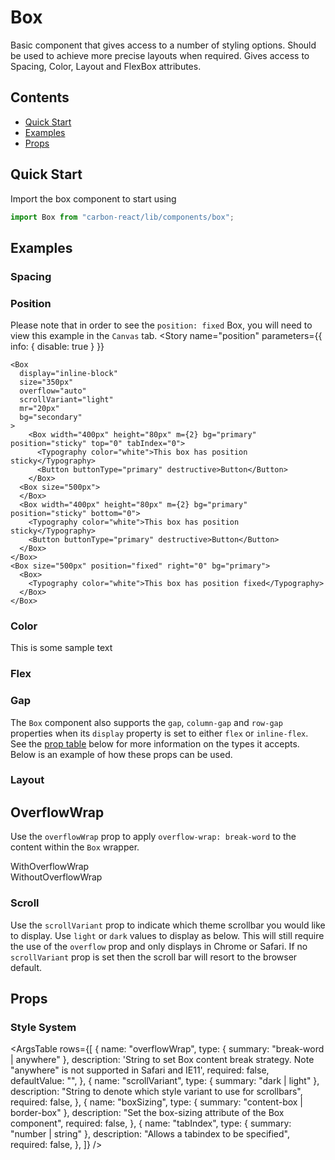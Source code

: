 

<Meta title="Box" />

# Box

Basic component that gives access to a number of styling options. Should be used to achieve more precise layouts when required. Gives access to Spacing, Color, Layout and FlexBox attributes.

## Contents

- [Quick Start](#quick-start)
- [Examples](#examples)
- [Props](#props)

## Quick Start

Import the box component to start using

```javascript
import Box from "carbon-react/lib/components/box";
```

## Examples

### Spacing

<Canvas>
  <Story name="spacing" parameters={{ info: { disable: true } }}>
    <Box m={3} p={3} bg="secondary">
      <Box height="100px" bg="primary"></Box>
    </Box>
  </Story>
</Canvas>

### Position

Please note that in order to see the `position: fixed` Box, you will need to view this example in the `Canvas` tab.
<Canvas>
  <Story 
    name="position" 
    parameters={{ info: { disable: true } }}
  >
    <Box 
      display="inline-block"
      size="350px"
      overflow="auto"
      scrollVariant="light"
      mr="20px"
      bg="secondary"
    > 
        <Box width="400px" height="80px" m={2} bg="primary" position="sticky" top="0" tabIndex="0">
          <Typography color="white">This box has position sticky</Typography>
          <Button buttonType="primary" destructive>Button</Button>
        </Box>
      <Box size="500px">
      </Box>
      <Box width="400px" height="80px" m={2} bg="primary" position="sticky" bottom="0">
        <Typography color="white">This box has position sticky</Typography>
        <Button buttonType="primary" destructive>Button</Button>
      </Box>
    </Box>
    <Box size="500px" position="fixed" right="0" bg="primary">
      <Box>
        <Typography color="white">This box has position fixed</Typography>
      </Box>
    </Box>
  </Story>
</Canvas>

### Color

<Canvas>
  <Story name="color" parameters={{ info: { disable: true } }}>
    <Box m={3} p={3} bg="secondary">
      <Box width="100px" height="100px" bg="primary" color="yellow">
        This is some sample text
      </Box>
    </Box>
  </Story>
</Canvas>

### Flex

<Canvas>
  <Story name="flex" parameters={{ info: { disable: true } }}>
    <div>
      <Box
        display="flex"
        flexDirection="row"
        justifyContent="space-between"
        alignItems="stretch"
        m="5px"
      >
        <Box width="100px" height="100px" bg="primary"></Box>
        <Box width="100px" height="100px" bg="primary"></Box>
        <Box width="100px" height="100px" bg="primary"></Box>
      </Box>
      <Box
        display="flex"
        flexDirection="column"
        justifyContent="space-between"
        alignItems="stretch"
        height="400px"
        m="5px"
      >
        <Box width="100px" height="100px" bg="primary"></Box>
        <Box width="100px" height="100px" bg="primary"></Box>
        <Box width="100px" height="100px" bg="primary"></Box>
      </Box>
    </div>
  </Story>
</Canvas>

### Gap

The `Box` component also supports the `gap`, `column-gap` and `row-gap` properties when its `display` property is set to either 
`flex` or `inline-flex`. See the [prop table](#props) below for more information on the types it accepts. Below is an example of 
how these props can be used.

<Canvas>
  <Story name="flex gap" parameters={{ info: { disable: true } }}>
    <Box
      display="flex"
      flexDirection="column"
      gap={2}
    >
      <Box
        display="flex"
        columnGap={1}
      >
        <Box
          display="flex"
          flexDirection="column"
          rowGap={2}
        >
          <Box width="100px" height="100px" bg="primary"></Box>
          <Box width="100px" height="100px" bg="primary"></Box>
          <Box width="100px" height="100px" bg="primary"></Box>
        </Box>
        <Box
          display="flex"
          flexDirection="column"
          rowGap={3}
        >
          <Box width="100px" height="100px" bg="primary"></Box>
          <Box width="100px" height="100px" bg="primary"></Box>
          <Box width="100px" height="100px" bg="primary"></Box>
        </Box>
        <Box
          display="flex"
          flexDirection="column"
          rowGap={4}
        >
          <Box width="100px" height="100px" bg="primary"></Box>
          <Box width="100px" height="100px" bg="primary"></Box>
          <Box width="100px" height="100px" bg="primary"></Box>
        </Box>
        <Box
          display="flex"
          flexDirection="column"
          rowGap={5}
        >
          <Box width="100px" height="100px" bg="primary"></Box>
          <Box width="100px" height="100px" bg="primary"></Box>
          <Box width="100px" height="100px" bg="primary"></Box>
        </Box>
        <Box
          display="flex"
          flexDirection="column"
          rowGap={6}
        >
          <Box width="100px" height="100px" bg="primary"></Box>
          <Box width="100px" height="100px" bg="primary"></Box>
          <Box width="100px" height="100px" bg="primary"></Box>
        </Box>
        <Box
          display="flex"
          flexDirection="column"
          rowGap={7}
        >
          <Box width="100px" height="100px" bg="primary"></Box>
          <Box width="100px" height="100px" bg="primary"></Box>
          <Box width="100px" height="100px" bg="primary"></Box>
        </Box>
        <Box
          display="flex"
          flexDirection="column"
          rowGap={8}
        >
          <Box width="100px" height="100px" bg="primary"></Box>
          <Box width="100px" height="100px" bg="primary"></Box>
          <Box width="100px" height="100px" bg="primary"></Box>
        </Box>
      </Box>
      <Box
        display="flex"
        gap={4}
      >
        <Box width="100px" height="100px" bg="primary"></Box>
        <Box width="100px" height="100px" bg="primary"></Box>
        <Box width="100px" height="100px" bg="primary"></Box>
      </Box>
      <Box
        display="flex"
        gap={8}
      >
        <Box width="100px" height="100px" bg="primary"></Box>
        <Box width="100px" height="100px" bg="primary"></Box>
        <Box width="100px" height="100px" bg="primary"></Box>
      </Box>
      <Box
        display="flex"
        gap="72px"
      >
        <Box width="100px" height="100px" bg="primary"></Box>
        <Box width="100px" height="100px" bg="primary"></Box>
        <Box width="100px" height="100px" bg="primary"></Box>
      </Box>
    </Box>
  </Story>
</Canvas>

### Layout

<Canvas>
  <Story name="layout" parameters={{ info: { disable: true } }}>
    <Box display="block" size="150px" overflow="hidden">
      <Box
        width="100px"
        height="100px"
        bg="primary"
        display="inline-block"
        m="5px"
      ></Box>
      <Box
        width="100px"
        height="100px"
        bg="primary"
        display="inline-block"
        m="5px"
      ></Box>
      <Box
        width="100px"
        height="100px"
        bg="primary"
        display="inline-block"
        m="5px"
      ></Box>
    </Box>
  </Story>
</Canvas>

## OverflowWrap

Use the `overflowWrap` prop to apply `overflow-wrap: break-word` to the content within the `Box` wrapper.

<Canvas>
  <Story
    name="overflow wrap"
    parameters={{ info: { disable: true }, chromatic: { disable: true } }}
  >
    <div style={{ display: "inline-flex" }}>
      <div
        style={{
          border: "solid 1px #00815D",
          width: "min-content",
          marginRight: "20px",
        }}
      >
        <Box p={1} overflowWrap="break-word" width="100px">
          WithOverflowWrap
        </Box>
      </div>
      <div style={{ border: "solid 1px #00815D", width: "min-content" }}>
        <Box p={1} width="100px">
          WithoutOverflowWrap
        </Box>
      </div>
    </div>
  </Story>
</Canvas>

### Scroll

Use the `scrollVariant` prop to indicate which theme scrollbar you would like to display. Use `light` or `dark` values to display as below. This will still require the use of the `overflow` prop and only displays in Chrome or Safari.
If no `scrollVariant` prop is set then the scroll bar will resort to the browser default.

<Canvas>
  <Story
    name="scroll"
    parameters={{ info: { disable: true }, chromatic: { disable: true } }}
  >
    <div>
      <Box
        display="inline-block"
        size="150px"
        overflow="auto"
        scrollVariant="light"
        mr="20px"
      >
        <Box
          width="100px"
          height="100px"
          bg="primary"
          display="inline-block"
          m="5px"
        ></Box>
        <Box
          width="100px"
          height="100px"
          bg="primary"
          display="inline-block"
          m="5px"
        ></Box>
        <Box
          width="100px"
          height="100px"
          bg="primary"
          display="inline-block"
          m="5px"
        ></Box>
      </Box>
      <div
        style={{ backgroundColor: "rgb(0, 26, 37)", display: "inline-block" }}
      >
        <Box
          display="inline-block"
          size="150px"
          overflow="auto"
          scrollVariant="dark"
        >
          <Box
            width="100px"
            height="100px"
            bg="primary"
            display="inline-block"
            m="5px"
          ></Box>
          <Box
            width="100px"
            height="100px"
            bg="primary"
            display="inline-block"
            m="5px"
          ></Box>
          <Box
            width="100px"
            height="100px"
            bg="primary"
            display="inline-block"
            m="5px"
          ></Box>
        </Box>
      </div>
    </div>
  </Story>
</Canvas>

## Props

### Style System

<StyledSystemProps spacing color flexBox hasGapProps layout position noHeader />

<ArgsTable
  rows={[
    {
      name: "overflowWrap",
      type: { summary: "break-word | anywhere" },
      description:
        'String to set Box content break strategy. Note "anywhere" is not supported in Safari and IE11',
      required: false,
      defaultValue: "",
    },
    {
      name: "scrollVariant",
      type: { summary: "dark | light" },
      description: "String to denote which style variant to use for scrollbars",
      required: false,
    },
    {
      name: "boxSizing",
      type: { summary: "content-box | border-box" },
      description: "Set the box-sizing attribute of the Box component",
      required: false,
    },
    {
      name: "tabIndex",
      type: { summary: "number | string" },
      description: "Allows a tabindex to be specified",
      required: false,
    },
  ]}
/>
